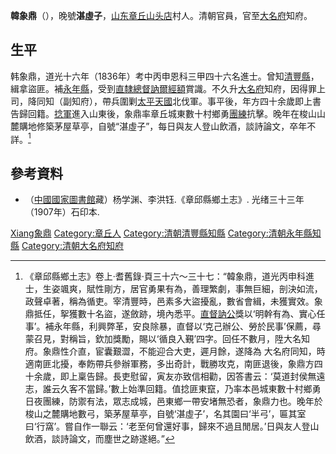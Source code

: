 '''韓象鼎'''（{{bd|?||?||catIdx=Han韓象鼎}}），晚號'''湛虛子'''，[[山东|山东]][[章丘|章丘]][[山头店|山头店]]村人。清朝官員，官至[[大名府|大名府]]知府。

==生平==
韩象鼎{{fact|為[[元|元]]末[[吴王|吴王]][[张士诚|张士诚]]第十七代孙，嘉庆十一年（1806年）丙寅生}}，道光十六年（1836年）考中丙申恩科三甲四十六名進士。曾知[[清豐縣|清豐縣]]，緝拿盜匪。補[[永年县_(隋朝)|永年縣]]，受到[[直隸總督|直隸總督]][[訥爾經額|訥爾經額]]賞識。不久升[[大名府|大名府]]知府，因得罪上司，降同知（副知府），帶兵圍剿[[太平天國|太平天國]]北伐軍。事平後，年方四十余歲即上書告歸回籍。[[捻軍|捻軍]]進入山東後，象鼎率章丘城東數十村鄉勇[[團練|團練]]抗擊。晚年在梭山山麓購地修築茅屋草亭，自號“湛虛子”，每日與友人登山飲酒，談詩論文，卒年不詳。<ref>《章邱縣鄉土志》卷上·耆舊錄·頁三十六～三十七：“韓象鼎，道光丙申科進士，生姿颯爽，賦性剛方，居官勇果有為，善理繁劇，事無巨細，剖決如流，政聲卓著，稱為循吏。宰清豐時，邑素多大盜擾亂，數省會緝，未獲實效。象鼎抵任，挐獲數十名盜，遂斂跡，境內悉平。[[直隸總督|直督]][[讷尔经额|訥公]]獎以‘明幹有為、實心任事’。補永年縣，利興弊革，安良除暴，直督以‘克己辦公、勞於民事’保薦，尋蒙召見，對稱旨，欽加獎勵，賜以‘循良入覲’四字。回任不數月，陞大名知府。象鼎性介直，宦囊艱澀，不能迎合大吏，遲月餘，遂降為<!---原文為“陞”，疑誤--->大名府同知，時適南匪北擾，奉飭帶兵參辦軍務，多出奇計，戰勝攻克，南匪退後，象鼎方四十余歲，即上稟告歸。長吏慰留，寅友亦致信相勸，因答書云：‘莫道封侯無遠志，誰云久客不當歸。’數上始準回籍。值捻匪東竄，乃率本邑城東數十村鄉勇日夜團練，防禦有法，眾志成城，邑東鄉一帶安堵無恐者，象鼎力也。晚年於梭山之麓購地數弓，築茅屋草亭，自號‘湛虛子’，名其園曰‘半弓’，匾其室曰‘行窩’。嘗自作一聯云：‘老至何曾還好事，歸來不過且閒居。’日與友人登山飲酒，談詩論文，而塵世之跡遂絕。”</ref>

==參考資料==
{{reflist}}
*（[[中國國家圖書館|中國國家圖書館]]藏）杨学渊、李洪钰.《章邱縣鄉土志》. 光绪三十三年（1907年）石印本.

{{道光十六年丙申恩科殿试金榜}}

{{Authority control}}

{{DEFAULTSORT:Han韓象鼎}}
[[Category:韓姓|Xiang象鼎]]
[[Category:章丘人|Category:章丘人]]
[[Category:清朝清豐縣知縣|Category:清朝清豐縣知縣]]
[[Category:清朝永年縣知縣|Category:清朝永年縣知縣]]
[[Category:清朝大名府知府|Category:清朝大名府知府]]


{{清朝官员小作品}}